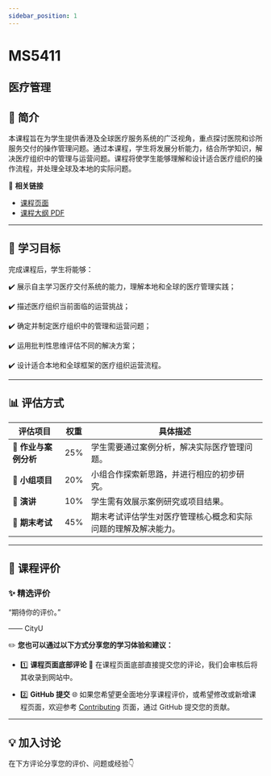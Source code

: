 ```yaml
---
sidebar_position: 1
---
```


# MS5411
## 医疗管理

## **📘 简介**
本课程旨在为学生提供香港及全球医疗服务系统的广泛视角，重点探讨医院和诊所服务交付的操作管理问题。通过本课程，学生将发展分析能力，结合所学知识，解决医疗组织中的管理与运营问题。课程将使学生能够理解和设计适合医疗组织的操作流程，并处理全球及本地的实际问题。

🔗 **相关链接**
- [课程页面](https://www.cityu.edu.hk/catalogue/pg/202526/course/MS5411.htm)
- [课程大纲 PDF](https://www.cityu.edu.hk/catalogue/pg/202526/course/MS5411.pdf)

---

## **🎯 学习目标**

完成课程后，学生将能够：

✔️ 展示自主学习医疗交付系统的能力，理解本地和全球的医疗管理实践；

✔️ 描述医疗组织当前面临的运营挑战；

✔️ 确定并制定医疗组织中的管理和运营问题；

✔️ 运用批判性思维评估不同的解决方案；

✔️ 设计适合本地和全球框架的医疗组织运营流程。

---

## **📊 评估方式**

| **评估项目**          | **权重** | **具体描述**                                                                                       |
|----------------------|---------|---------------------------------------------------------------------------------------------------|
| **📄 作业与案例分析**  | 25%     | 学生需要通过案例分析，解决实际医疗管理问题。                                                     |
| **👥 小组项目**        | 20%     | 小组合作探索新思路，并进行相应的初步研究。                                                         |
| **📄 演讲**            | 10%     | 学生需有效展示案例研究或项目结果。                                                                 |
| **📝 期末考试**        | 45%     | 期末考试评估学生对医疗管理核心概念和实际问题的理解及解决能力。                                   |

---

## **💬 课程评价**

### ✨ **精选评价**
<div className={commentStyles.commentBox}>
    <p className={commentStyles.commentText}>
        “期待你的评价。”
    </p>
    <p className={commentStyles.commentAuthor}>—— CityU</p>
</div>

✏️ **您也可以通过以下方式分享您的学习体验和建议：**

- 1️⃣ **课程页面底部评论**
💬 在课程页面底部直接提交您的评论，我们会审核后将其收录到网站中。

- 2️⃣ **GitHub 提交**
🌐 如果您希望更全面地分享课程评价，或希望修改或新增课程页面，欢迎参考 [Contributing](/contributing) 页面，通过 GitHub 提交您的贡献。



---

## **💡 加入讨论**

在下方评论分享您的评价、问题或经验👇
<Utterances />
